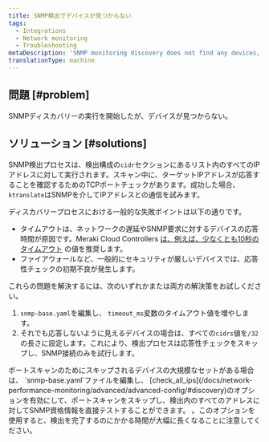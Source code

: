 ```yaml
---
title: SNMP検出でデバイスが見つからない
tags:
  - Integrations
  - Network monitoring
  - Troubleshooting
metaDescription: 'SNMP monitoring discovery does not find any devices, or you didn''t find all of the devices you expected.'
translationType: machine
---
```


## 問題 [#problem]

SNMPディスカバリーの実行を開始したが、デバイスが見つからない。

## ソリューション [#solutions]

SNMP検出プロセスは、検出構成の`cidr`セクションにあるリスト内のすべてのIPアドレスに対して実行されます。スキャン中に、ターゲットIPアドレスが応答することを確認するためのTCPポートチェックがあります。成功した場合、 `ktranslate`はSNMPを介してIPアドレスとの通信を試みます。

ディスカバリープロセスにおける一般的な失敗ポイントは以下の通りです。

* タイムアウトは、ネットワークの遅延やSNMP要求に対するデバイスの応答時間が原因です。Meraki Cloud Controllers [は、例えば、少なくとも10秒のタイムアウト](https://documentation.meraki.com/General_Administration/Monitoring_and_Reporting/SNMP_Overview_and_Configuration) の値を推奨します。
* ファイアウォールなど、一般的にセキュリティが厳しいデバイスでは、応答性チェックの初期不良が発生します。

これらの問題を解決するには、次のいずれかまたは両方の解決策をお試しください。

1. `snmp-base.yaml`を編集し、 `timeout_ms`変数のタイムアウト値を増やします。
2. それでも応答しないように見えるデバイスの場合は、すべての`cidrs`値を`/32`の長さに設定します。これにより、検出プロセスは応答性チェックをスキップし、SNMP接続のみを試行します。

<Callout variant="tip">
  ポートスキャンのためにスキップされるデバイスの大規模なセットがある場合は、 `snmp-base.yaml`ファイルを編集し、 [check_all_ips](/docs/network-performance-monitoring/advanced/advanced-config/#discovery)のオプションを有効にして、ポートスキャンをスキップし、検出内のすべてのアドレスに対してSNMP資格情報を直接テストすることができます。 。このオプションを使用すると、検出を完了するのにかかる時間が大幅に長くなることに注意してください。
</Callout>